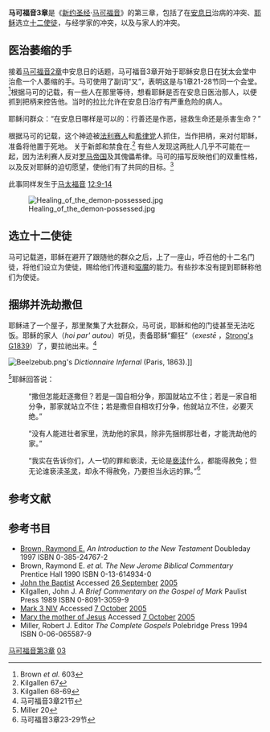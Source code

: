'''马可福音3章'''是《[[新约圣经|新约圣经]]·[[马可福音|马可福音]]》的第三章，包括了在[[安息日|安息日]]治病的冲突、[[耶稣|耶稣]]选立[[十二使徒|十二使徒]]，与经学家的冲突，以及与家人的冲突。

== 医治萎缩的手 ==
{{seealso|耶稣的神迹}}

接着[[马可福音2章|马可福音2章]]中安息日的话题，马可福音3章开始于耶稣安息日在犹太会堂中治愈一个人萎缩的手。马可使用了副词“又”，表明这是与1章21-28节同一个会堂。<ref>Brown ''et al.'' 603</ref>根据马可的记载，有一些人在那里等待，想看耶稣是否在安息日医治那人，以便抓到把柄来控告他。当时的拉比允许在安息日治疗有严重危险的病人。<!-- a situation his hand would not qualify for.<ref>Brown ''et al.'' 603</ref> 犹太百科全书 article on [http://jewishencyclopedia.com/view.jsp?artid=254&letter=J&search=Jesus Jesus] notes: "...stricter rabbis allowed only the saving of life to excuse the slightest curtailment of the Sabbath rest (Shab. xxii. 6)." -->

耶稣问群众：“在安息日哪样是可以的：行善还是作恶，拯救生命还是杀害生命？”<!-- ({{bibleverse-nb||Mark|3:4|31}})  They do not answer and he angrily looks around at the crowd and is "distressed at their stubborn hearts", ({{bibleverse-nb||Mark|3:5|31}}).  He tells the man to put out his hand which he does and then, seemingly instantaneously, it is healed.  Many other stories of healing at the time involved the healer doing work in some way to effect a cure as compared to this quick almost effortless action here.<ref>Kilgallen 63</ref>  Mark could be highlighting how great he viewed Jesus' powers as being.<ref>Kilgallen 63</ref>  Jesus also equates not doing good with doing evil and says it is more important, even or perhaps especially, to not let evil and suffering occur through inaction.<ref>Kilgallen 66-67</ref> -->

根据马可的记载，这个神迹被[[法利赛人|法利赛人]]和[[希律党|希律党]]人抓住，当作把柄，来对付耶稣，准备将他置于死地。<!-- Thus the reaction of a substantial number of [[Jews|Jews]] has gone from being amazed to one of outright opposition.  Mark has already begun to foreshadow Jesus' death, with this as well as the saying -->关于新郎和禁食在{{bibleverse||马可福音|2:19-20|31}}.<ref>Kilgallen 67</ref> 有些人发现这两批人几乎不可能在一起，因为法利赛人反对[[罗马帝国|罗马帝国]]及其傀儡希律。马可的描写反映他们的双重性格，以及反对耶稣的迫切愿望，使他们有了共同的目标。<ref>Kilgallen 68-69</ref>    

此事同样发生于[[马太福音|马太福音]] [http://www.biblegateway.com/passage/?book_id=47&chapter=12&version=31 12:9-14]<!-- , although Jesus asks about how one would save a sheep on the Sabbath and how helping a person is more important than helping a sheep.  [[路加福音|路加福音]] [http://www.biblegateway.com/passage/?book_id=49&chapter=6&version=31 6:6-11] is almost the same as this section of Mark although Luke does not state that they planned to kill him, only that they were "furious" and talked about what to do about Jesus. -->

[[Image:Healing_of_the_demon-possessed.jpg|right]]

<!-- Jesus then "withdraws", ''anechōrēsen'', and goes down by a lake, presumably the [[加利利海|加利利海]], and people follow him there.  Some see the word as meaning flight as it comes after Mark talks about the plot against Jesus, but it could just as easily mean leaving [[Capernaum|Capernaum]] to go to the sea.<ref>Brown ''et al.'' 603</ref>  Mark says the people had come from "...[[Judea|Judea]], [[Jerusalem|Jerusalem]], [[Edom|Idumea]], and the regions across the [[Jordan_river|Jordan]] and around [[Tyre,_Lebanon|Tyre]] and [[Sidon|Sidon]]." ({{bibleverse-nb||Mark|3:8|31}})  Mark thus shows that people are coming from many areas, not just [[Galilee|Galilee]].  Whether these people were non-Jews is unclear as the non-Jewish areas listed also contained Jewish populations.<ref>Brown ''et al.'' 603</ref>  Another group of the time to consider is the Jewish [[Proselytes|Proselytes]]. He has the [[Disciple_(Christianity)|disciples]] prepare a boat for him to avoid "crowding" because "... he had healed many, so that those with diseases were pushing forward to touch him." ({{bibleverse-nb||Mark|3:10|31}}) and then he heals many of the sick.  [[Demonic_possession|Evil (or unclean) spirits in the people]] brought before him fall down and call him the [[Son_of_God|Son of God]], but he tells them not to tell people who he is, continuing the theme of the [[Messianic_Secret|Messianic Secret]]. -->

== 选立十二使徒 ==
{{seealso|十二使徒}}

马可记载道，耶稣在避开了跟随他的群众之后，上了一座山，呼召他的十二名门徒，将他们设立为使徒，赐给他们传道和[[驱魔|驱魔]]的能力。有些抄本没有提到耶稣称他们为使徒{{bibleverse-nb||Mark|3:14|31}}。<!--Verse {{bibleverse-nb||Mark|6:30}} may be the only time he uses the word, which is most frequently (68 out of 79) used by [[Luke_the_Evangelist|Luke the Evangelist]] and [[Paul_of_Tarsus|Paul of Tarsus]], see [http://www.blueletterbible.org/cgi-bin/words.pl?word=652 Strong's G652]. It is perhaps symbolic that this occurs on a mountain, a height where people can be met by God in the Jewish tradition,<ref>Kilgallen 71</ref> such as [[Moses|Moses]] talking to God on [[Mount_Sinai|Mount Sinai]], see also the [[Sermon_on_the_Mount|Sermon on the Mount]].  Mark pictures Jesus as drawing large multitudes to his teaching, and shifts from mountains to lakes to houses at will, creating an evocotive landscape that some find lacking plausibility,<ref>Miller 19</ref> although the area contains such geographic features. -->

<!-- He appoints Simon, called [[彼得|彼得]], [[James,_son_of_Zebedee|James]], [[John_the_Apostle|John]], [[Saint_Andrew|Andrew]], [[Philip_the_Apostle|Philip]], [[Saint_Bartholomew|Bartholomew]], [[Saint_Matthew|Matthew]], [[Thomas_(Apostle)|Thomas]], a second [[James,_son_of_Alphaeus|James]], [[Saint_Thaddaeus|Thaddaeus]], [[St._Simon|Simon]] whom Mark calls a [[Zealot|Zealot]], and lastly [[Judas_Iscariot|Judas Iscariot]].  

Luke's lists in Luke {{bibleverse-nb||Luke|6:12-16|31}} and [[Acts_of_the_Apostles|Acts of the Apostles]] {{bibleverse-nb||Acts|1:13|31}} do not list a Thaddaeus but instead list "Judas, son of James" or "[[Jude,_brother_of_Jesus|Judas the brother of James]]" in the [[KJV|KJV]] ({{bibleverse||Luke|6:16|KJV}}), which some have asserted are two names for the same person, [[Jude_Thaddaeus|Jude Thaddaeus]]. Luke also has the story of the [[Seventy_Disciples|Seventy Disciples]].  Matthew's list is the same as Mark in {{bibleverse-nb||Matthew|10:1-4|31}}, although a few [[Western_text-type|western manuscripts]] of Matthew have a [[Lebbaeus|Lebbaeus]].<ref>Brown 130</ref>  This might also indicate that by the time of the writing of the Gospels the exact recollection of the "minor" Apostles had become uncertain, and that there is no "Jude Thaddaeus", a creation of later [[hagiography|hagiography]].<ref>Brown 130</ref>  [[Gospel_of_John|John]] lists no Bartholomew, although John's [[Nathanael|Nathanael]] is usually equated with him. -->

<!-- Mark says that the brothers James and John were given the title ''[[Aramaic_of_Jesus#Boanerges_.28.CE.92.CE.BF.CE.B1.CE.BD.CE.B7.CF.81.CE.B3.CE.B5.CF.82.29|Boanerges]]'', which Mark tells us means "Sons of Thunder", although many modern scholars disagree with this translation.<ref>Kilgallen 70</ref>  Many explanations have been given for this title but none commands a consensus.<ref>Brown ''et al.'' 604</ref>  Why Jesus gave Simon the name Peter, meaning rock, Mark does not say.  {{bibleverse||Matthew|16:18|31}} has his naming in connection with the church and {{bibleverse||John|1:42|31}} has it relate to his character.  It could also have an ironic meaning, as even Peter denies Jesus in the end.<ref>Miller 20</ref>

Philip and Andrew are both [[Ancient_Greek|Greek]] names, also Thaddaeus and Lebbaeus.  Some Jews, especially from places like Galilee where there were substantial non-Jewish populations, did have a Greek name as well as a Jewish name.<ref>Kilgallen 71</ref> -->

<!-- The second Simon is called a ''kananaios'', probably derived from the [[Aramaic_language|Aramaic]] word ''qan'ānā'', meaning a [[Zealot|Zealot]], which might mean he belonged to a political movement in rebellion against [[Roman_Empire|Rome]], but might also mean he was religiously zealous.<ref>Brown ''et al.'' 604</ref>  Luke uses the Greek term ''zēlōtēs''.

Iscariot might be Judas' last name or might be a reference to where he came from, meaning "man of [[Kerioth|Kerioth]]"<ref>Brown ''et al.'' 604</ref>  It may also be derived from [[sicarii|sicarii]]. The fact that there are twelve Apostles is seen as being related to the [[Twelve_tribes_of_Israel|Twelve tribes of Israel]].<ref>Brown ''et al.'' 604</ref>

Jesus will "send them out", the Greek verb ''apostolien'' ([http://www.blueletterbible.org/cgi-bin/strongs.pl?strongs=649 Strong's G649]) meaning to send out, to do the work he has been doing but without him being present.  Many churches interpret this as his founding of the church, as he creates a special group to work in his name without him.<ref>Kilgallen 70</ref> See also the [[Great_Commission|Great Commission]]. -->

== 捆绑并洗劫撒但 ==
{{seealso|壮士的比喻|Rejection of Jesus|But to bring a sword|Desposyni|耶稣真正的家人<!-- Jesus' True Relatives -->}}

耶稣进了一个屋子，那里聚集了大批群众，马可说，耶稣和他的门徒甚至无法吃饭。耶稣的家人（''hoi par' autou''）听见，责备耶稣“癫狂”（''exestē'' ，[https://archive.is/20121220194043/http://www.blueletterbible.org/cgi-bin/strongs.pl?strongs=1839 Strong's G1839]）了，要拉祂出来。<ref>马可福音3章21节</ref><!-- Hearing Jesus is being followed by so many people does not seem to accord with their view of him.<ref>Kilgallen 72</ref>  Whether it was Jesus teaching and attracting large crowds or not eating that disturbs them so much is not clear.  A few early manuscripts have "the scribes and the others" instead of his family, but these are usually seen as alterations perhaps designed to tone down the impression of Jesus' own family toward him.<ref>Brown ''et al.'' 604</ref> --> 

[[Image:Beelzebub.png|right]]'s ''Dictionnaire Infernal'' (Paris, 1863).]]

<!-- Scribes from [[Jerusalem|Jerusalem]], who Matthew says were Pharisees, come and accuse him of something worse than being crazy, using [[Beelzebub|Beelzebub]], and/or the "prince of demons" to drive out demons.  His power over the demons, they assert, comes from evil powers itself.<ref>Kilgallen 73</ref>  Beelzebub is thought to mean perhaps "lord of the flies" or "lord of dung" or "lord of the height or dwelling", but no certainty exists as to its' exact meaning.<ref>Brown ''et al.'' 604</ref>  They do not dispute that he did in fact drive out the demons.  They seem to believe Jesus' power is beyond human capabilities and must be [[supernatural|supernatural]] in origen.<ref>Brown ''et al.'' 604</ref>  The charge of Jesus using evil powers was probably made against him to his followers for quite some time after his death.<ref>Kilgallen 73</ref> The [[Jesus_Seminar|Jesus Seminar]] determined the version in {{bibleverse||Luke|11:15-17}} to be "red" ("authentic") and calls it "The Beelzebul controversy." {{bibleverse||Mark|3:20-21}} is determined to be "pink" ("a close approximation of what Jesus did") and is called "Jesus' relatives come to get him" as are {{bibleverse||Mark|3:31-35}}, {{bibleverse||Matt|12:46-50}}, and [[Gospel_of_Thomas|Thomas]] [http://www.gnosis.org/naghamm/gosthom.html 99:1-3] which are called "True relatives". -->

<!-- Mark often has Jesus using 类推、和隐喻, called [[比喻|比喻]]s by Mark.--><ref>Miller 20</ref>耶稣回答说：

:“撒但怎能赶逐撒但？若是一国自相分争，那国就站立不住；若是一家自相分争，那家就站立不住；若是撒但自相攻打分争，他就站立不住，必要灭绝。”  

:“没有人能进壮者家里，洗劫他的家具，除非先捆绑那壮者，才能洗劫他的家。”

:“我实在告诉你们，人一切的罪和亵渎，无论是[[亵渎|亵渎]]什么，都能得赦免；但无论谁亵渎[[圣灵|圣灵]]，却永不得赦免，乃要担当永远的罪。”<ref>马可福音3章23-29节</ref> 

<!-- If Jesus is working against what is evil, such as the demons, then this cannot be the work of Satan, as Satan would be working against himself.  Jesus then compares himself to a thief going into a "strong man's house", Satan's house, and binding him to "spoil his house", rob him.  Satan, says Jesus, is strong and must be constrained in order to be robbed.  He is robbing Satan of the possession of the people,<ref>Kilgallen 74</ref> or the house could be seen as the world itself.<ref>Brown 131</ref>  Jesus thus implies what he has been doing is directly against Satan and that his motives are Satan's utmost ruin.  His power, he asserts, is good and so must also come from a good source, God.<ref>Kilgallen 74</ref> 

Jesus also makes the claim that ''all sins'' can be forgiven, except for an [[eternal_sin|eternal sin]], such as blasphemy against the [[Holy_Spirit|Holy Spirit]] ({{bibleverse-nb||Mark|3:28-29}}).  Mark inserts his own explanation as to why Jesus said this, stating "He said this because they were saying, "He has an evil spirit." ({{bibleverse-nb||Mark|3:30|31}}), thus Jesus according to Mark is saying that accusing him of using Satan for his power is in effect calling the work of God evil and failing to see the work of God in Jesus' actions.<ref>Brown ''et al.'' 604</ref>  The parallels in {{bibleverse||Matthew|12:31-32}} and {{bibleverse||Luke|12:10}} and the Gospel of Thomas 44 call this the unforgivable sin. Unforgivable sins are also listed in [[Epistle_to_the_Hebrews|Hebrews]] {{bibleverse-nb||Hebrews|6:4-6|31}} and {{bibleverse-nb||Hebrews|10:26|31}} as well as [[First_Epistle_of_John|1 John]] {{bibleverse-nb||1John|5:16-17|31}}.  There is also a possible link with [[First_Epistle_to_the_Corinthians|1 Corinthians]] {{bibleverse-nb||1Corinthians|12:2-3|31}}.<ref>Brown 131</ref> -->

<!-- His first answer to the charge, that a "house divided" cannot stand, has become a common piece of [[wisdom|wisdom]], the most famous modern example is [[Abraham_Lincoln|Lincoln's]] use of this phrase during the 1858 senatorial election campaign against [[Stephen_Douglas|Stephen Douglas]].  Lincoln used the metaphor of a "house divided" to describe the situation of the [[United_States_of_America|United States]] on the eve of the [[American_Civil_War|Civil War]]. -->

<!-- His [[Mary,_the_mother_of_Jesus|Mother]] and brothers arrive and send someone in to get him.  He replies, speaking to the crowd around him, "Here are my mother and my brothers! Whoever does God's [[will|will]] is my brother and sister and mother." ({{bibleverse-nb||Mark|3:34-35|31}})

Jesus' answer to his family, that those who follow him are his family is, according to Kilgallen, Jesus' way of underlying "...the fact that his life has been changed to such a degree that family ties no longer come before those whom he teaches about the [[kingdom_of_God|kingdom of God]]."<ref>Kilgallen 75</ref>  Jesus puts loyalty to God above loyalty to family.  Family ties were considered very important in the society of the time,<ref>Brown ''et al.'' 605</ref> and some people even today are troubled by this seeming conflict between Jesus and his family.<ref>Brown 131</ref>  Jesus however states that his ties, and his respect and love due to his family, will go to those who obey God.<ref>Kilgallen 75</ref>  Jesus' family is mentioned again in Mark {{bibleverse-nb||Mark|6:3|31}}.  The story of Jesus and his family is also found in the Gospel of Thomas as saying 99.  In Mark {{bibleverse-nb||Mark|10:28-31|31}} Peter says they have left everything to follow Jesus and he lists the great rewards as well as persecutions they will get for following him. -->

<!-- These incidents occur in all the [[Synoptic_Gospels|Synoptic Gospels]]. In Matthew they occur in [http://www.biblegateway.com/passage/?book_id=47&chapter=12&version=31 12:22-50], and in Luke they are split up between [http://www.biblegateway.com/passage/?book_id=49&chapter=8&version=31 8:19-21] and [http://www.biblegateway.com/passage/?book_id=49&chapter=11&version=31 11:14-28].  Neither Matthew nor Luke though state that Jesus's family thought he was "... out of his mind."  John, while mentioning none of these incidents, relates in chapter [http://www.biblegateway.com/passage/?book_id=50&chapter=7&version=31 7] how "...even his own brothers did not believe in him." because he would not go to the [[Feast_of_Tabernacles|Feast of Tabernacles]] with them and perform miracles, although he later goes there in secret. {{bibleverse||John|6:66}} says "many of his disciples turned back and no longer followed him." The negative view of [[Desposyni|Jesus' family]] may be related to the conflict between Paul and [[Jewish_Christians|Jewish Christians]].<ref>http://www.jesuspolice.com/common_error.php?id=11 {{Wayback|url=http://www.jesuspolice.com/common_error.php?id=11 |date=20070115180134 }} "Wilson (1992) [Wilson, A.N. Jesus: A life. 1992. New York: Norton & Co.] has [[Hypothesis|hypothesized]] that the negative relationship between Jesus and his family was placed in the Gospels (especially in the Gospel of Mark) to dissuade early Christians from following the Jesus cult that was administered by Jesus’ family. Wilson says: “…it would not be surprising if other parts of the church, particularly the Gentiles, liked telling stories about Jesus as a man who had no sympathy or support from his family (p. 86).” Butz (2005) [Butz, Jeffrey. The brother of Jesus and the lost teachings of Christianity. 2005. Rochester, Vermont: Inner Traditions.] is more succinct: “…by the time Mark was writing in the late 60s, the Gentile churches outside of Israel were beginning to resent the authority wielded by Jerusalem where James and the apostles were leaders, thus providing the motive for Mark’s antifamily stance… (p. 44).” Other prominent scholars agree (e.g., Crosson, 1973 [Crosson, John Dominic. “Mark and the relatives of Jesus”. Novum Testamentum, 15, 1973]; Mack, 1988 [Mack, Burton. A myth of innocence: Mark and Christian origins. 1988. Philadelphia: Fortress]; Painter. 1999 [Painter, John. Just James: The brother of Jesus in history and tradition. 1999. Minneapolis: Fortress Press])."</ref> -->

<!-- There is much disagreement over whether these "brothers" referred to here are Jesus' actual brothers or merely step-brothers or cousins.  The official [[Roman_Catholic|Roman Catholic]] and [[Eastern_Orthodox|Eastern Orthodox]] doctrine is that [[Perpetual_virginity_of_Mary|Mary was a perpetual virgin]], and so could not have had any other children besides Jesus, thus making these Jesus's half brothers, sons of Joseph by another, unrecorded marriage, or cousins.  Only [[Tertullian|Tertullian]] seems to have questioned this in the early Church.  [[Islam|Islam]] also holds that Mary was a perpetual virgin as did many of the early [[Protestants|Protestants]], although many Protestants today do not hold to the doctrine of perpetual virginity, and would thus believe that these are Jesus' full brothers.  A few early manuscripts also have "and your sisters" in verse {{bibleverse-nb||Mark|3:32|31}}.<ref>Brown ''et al.'' 605</ref>

This section gives a clear example of Mark's sandwich technique, where one story is interspersed into the center of another.  Mark has highlighted two reactions to Jesus and his teaching and acts:  One of faith, such as that of his followers, compared to disbelief and hostility.<ref>Kilgallen 72</ref>  Jesus explains the nature of the effect of his teachings on others in the [[Parable_of_the_Sower|Parable of the Sower]] in {{bibleverse||Mark|4|31}}. -->


==参考文献==
<div class="references-small">
<references />
</div>
== 参考书目 ==
*[[Raymond_E._Brown|Brown, Raymond E.]]  ''An Introduction to the New Testament''  Doubleday  1997  ISBN 0-385-24767-2
*Brown, Raymond E. ''et al.''  ''The New Jerome Biblical Commentary''  Prentice Hall  1990  ISBN 0-13-614934-0
*[[John_the_Baptist|John the Baptist]] Accessed [[26_September|26 September]] [[2005|2005]]
*Kilgallen, John J.  ''A Brief Commentary on the Gospel of Mark''  Paulist Press  1989  ISBN 0-8091-3059-9
*[http://www.biblegateway.com/passage/?book_id=48&chapter=3&version=31 Mark 3 NIV] Accessed [[7_October|7 October]] [[2005|2005]]
*[[Mary,_the_mother_of_Jesus|Mary the mother of Jesus]] Accessed [[7_October|7 October]] [[2005|2005]]
*Miller, Robert J. Editor  ''The Complete Gospels''  Polebridge Press  1994  ISBN 0-06-065587-9

{{sequence
| prev = [[马可福音2章|马可福音2章]]
| list = 新約聖經的章節<br />[[马可福音|马可福音]]
| next = [[马可福音4章|马可福音4章]]
}}
[[Category:马可福音第3章|]]
[[Category:马可福音章节|03]]
